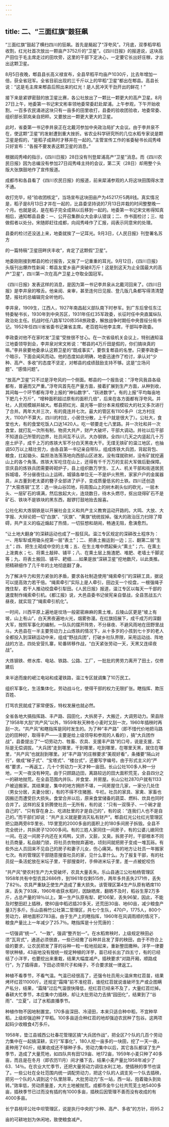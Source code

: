 ```yaml
---
---
---
```

title: 二、“三面红旗”鼓狂飙
---



“三面红旗”鼓起了横扫四川的狂飙。首先是颳起了“浮夸风”。7月底，双季稻早稻收割，红光社首次放出一颗亩产3752斤的“卫星”。《四川日报》的报道说，这块高产田位于毛主席走过的田坎旁，这里的干部下定决心，一定要它长出好庄稼，才出出这颗卫星。

8月5日夜晚，郫县县长高义禄宣布，全县早稻平均亩产1030斤，比去年增加一倍，获全省冠军。全省目前出现的三千斤以上的早稻“卫星”都出在郫县。高县长说：“这是毛主席来郫县后照出来的红光！是人民冲天干劲开出的鲜花！”

接下来是紧锣密鼓的放卫星比赛，各公社放出了一颗比一颗更大的高产卫星。8月27日上午，地委第一书记宋文彬率领地委常委赶赴犀浦。上午参观，下午开始收割，一百多农民涌进这块只有一亩多的田里收打，县委的验收团验收，地委常委、组织部长郭岚亲自把秤。又要放出一颗更大更大的卫星。

此时，省委第一书记李井泉正在北戴河参加中央政治局扩大会议。由于李井泉不在，使这颗“卫星”的发射遭到重大挫折。省农业科学研究所的几位水稻专家说是颗卫星是假的，“是稻子成熟时才移并在一起的。”主管宣传工作的省委秘书长阎秀峰只好宣布：“各报不要发表这颗卫星的消息。”

根据阎秀峰的指示，《四川日报》28日没有刊登犀浦高产“卫星”消息。而《四川农民日报》因为总编没有参加27日阎秀峰主持的会议，第二天（28日）却用整个头版大张旗鼓地作了宣传报道。

成都市和各县看了《四川农民日报》的报道，前来犀浦参观的人将这块田围得水泄不通。

收打完毕，经“验收团核定”，当场宣布这块田亩产为45217斤5两8钱。真实情况是，稻子是8月13日才并在一起的，比县委坚持说的7月13日并栽的时间整整晚一个月。也就是说，是在稻子完全成熟以后移到一起的。地委第一书记宋文彬得知真相后，通知郫县县委：一、公开召集群众大会承认错误；二、作书面检讨；三、给做假者以处分。宋随即赶往成都，向阎秀峰作了汇报，阎表示同意宋的处理。

县委的检讨还没送上来，地委就挨了一记耳光。9月3日，《人民日报》刊登署名苏方

的一篇特稿“卫星田畔庆丰收”，肯定了这颗假“卫星”。

地委刚刚接到郫县的检讨报告，又挨了一记重重的耳光。9月12日，《四川日报》头版刊出爆炸性新闻：郫县友爱乡亩产突破8万斤！这是到这天为止全国最大的高产“卫星”，四川第一次在高产卫星上夺取全国冠军。

《四川日报》发表这样的消息，是因为第一书记李井泉从北戴河回来了。《四川日报》是李井泉的喉舌。他亲阅、亲审，甚至连何日见报、登几版几条都写得清清楚楚，报社的总编辑完全听他的。

李井泉，1909生，江西人，1927年南昌起义部队南下时参军。到广东后曾任东江特委秘书长，1930年到中央苏区，1931年任红35军政委，长征时任中央直属纵队政治处主任。抗战时任八路军120师358旅政委，解放战争时期任中央晋绥分局书记。1952年任四川省省委书记兼省主席。老百姓叫他李主席，干部叫李政委。

李政委对他不在家时发“卫星”受挫很不甘心。在一次省级机关会议上，特别通知温江地委领导到会，李井泉对宋文彬说：“郫县的4万斤田是假的，你们搞块真的嘛。”李井泉要地委承认这颗卫星的“既成事实”，要恢复郫县的名誉。只要李政委一个暗示，下面会闻风而动。他的态度如此明确，地委迅速作了检讨，承认对“少种、高产、多收”的态度不坚定，对郫县的成绩鼓励支持不够。这是“立场问题”、“感情问题”。

“放高产卫星”只不过是浮夸风的一个侧面。郫县的一个报告说：“浮夸风我县各级都有，普遍而又严重。”浮夸风首先在产量方面，接着扩展到生产方面，从种到收，其间每一个环节都有浮夸上报的“神仙数字”、“跃进数字”。有的上报“平均每亩地下肥几十万斤”，“增种面积超过原有的面积几倍”，后来在各方面都有浮夸风。并社，人民规模越并越大。郫县把红光、晨光等一部分本来规模较大的社又多次进行了合并。两年大并三次，有的竟连并七次。最大的管区有1100多户（北方村庄大，1100户不算大，四川的村庄，小居住分散，上千户就是很大了）。公社大，食堂也大，有的食堂吃饭人口达1420人。吃一顿要走七八里路。并一次社和并一次食堂，就打乱一次所有制，物资大共产，财产大破坏，干部大调动。并社以后干部不知道自己所管的边界，社员间互不认识。大办钢铁。全四川几天之内竖起几十万座土炉子，成千上万的炼铁大军不分白天黑夜大干。无煤无铁矿的温江地区，也抽调50万以上精壮劳力，由各县第一书记亲自带队，组成炼铁大兵团，背起背包、粮食，扛起锄头、扁担浩浩荡荡地向西部山区进发。没有煤就砍树，没有矿就挖遍山上的各个角落。炼铁大军吃住在山上，还得有千千万万的支前大军做后勤保障。崇庆县的炼铁兵团需要砖砌炉子，县上组织数万学生、工人、机关干部和街道居民拆城墙，不分昼夜往山上运砖。城镇各单位无一不是炉火熊熊，家家户户的金属器具，从古董到老太婆的簪子全部进了炉子，变成质量低劣的土铁。四川还创造了“大窑炼钢”工艺：选一块山谷凹地，将周围山上的树木剃头似的砍光，一层木头、一层矿石的填满，然后放起大火，连烧数日，待木头燃尽，抠出烧得矿石不是矿石、铁块不是铁块的黑东西，敲锣打鼓地抬去报喜。

公社化和大炼钢铁是以开展社会主义和共产主义教育运动开路的。大鸣、大放、大字报、大辩论把一切“白旗”、“灰旗”、“黄旗”统统拔掉。强大的政治压力扫除了障碍，共产主义的临近煽起了热情，一切狂想和胡闹，畅通无阻，愈演愈烈。

“让土地大翻身”的深耕运动也成了一股狂风。温江专区规定的深耕改土程序为：一、用犁犁或用锄头挖第一层“表土”；二、把表土搬运到一边；三、翻第二层“生土”；四、把生土砌成中空的土堆；五、在生土堆中燃起柴火“熏土”；六、在熏土上泼粪水；七、将熏土敲碎、铺平；八、在熏土层上施渣肥、堆肥、老墙土千脚泥等；九、将表土搬回、铺平、耙细……如果是放“深耕卫星”挖地数尺，以此类推。把精耕细作了几千年的土地彻底翻了身。

为了解决牛力和劳力紧张的矛盾，要求各社制造使用“绳索牵引”的深耕工具，据说可以提高效力若干倍。“绳索牵引”实际上是人牵引，田边支一个绞盘，一根强绳子拽住犁，若干人推动绞盘牵引犁田。《人民日报》报道，温江专区以每天一千部的速度制作绳索牵引机。《都江报》说，大邑县委书记侯宪亲自督战，全县苦战五六昼夜，就实现了“绳索牵引机化”。

一时间，川西平原上遍地是坟场一般密密麻麻的熏土堆，丘陵山区更是“坡上有坡，山上有山”，白天黑夜遍地火光，烟雾弥漫。在红旗招展下，成千成万的深翻大军，按照军事化的编制，一队队的摆开阵势，不分昼夜、不避风雨地在田野里战斗。大邑县在一半主要劳动力上山炼铁的情况下，从十多岁的小孩到七十岁的老人全都投入到深耕运动中来，组成“野战兵团”，打破乡社队界限，采用运动战、阵地战的方法，四处安营扎寨，轮番转移作战，“白天紧张劳动一天，天黑又连续夜战”。

大炼钢铁、修水库、电站、铁路、公路、工厂，一批批的男劳力离开了田土，仅修建后

来半途而废的岷江电站和成灌铁路，温江专区就调集了10万民工。

组织军事化，生活集体化，劳动战斗化，使得干部的权力无限扩张。瞎指挥、欺压百姓、

打骂农民就成了家常便饭，特权发展也就必然。

全省各地大搞指挥路、丰产路、园田化，大拆房子，大搬迁，大调劳动力。荣县除了1958年大刮“共产风”以外，1959年秋天种冬小麦时又刮一次，1960年插秧时再刮一次。“共产风”和瞎指挥是同时发生的。为了种“丰产路”（即不惜代价地把马路边的田种好，取得丰产――主要是给上级领导和参观的人看的），搞“大兵团作战”，县委提出了“一切劳动力、牲畜、农具、支援丰产路”的口号，说是支援，实际是无偿调拔。“大兵团”走到哪里，干到哪里，吃到哪里，在哪里天黑，就住在哪里，“共产风”也就刮到哪里。对“丰产路”的庄稼要求“美观好看”，条播要“隔山对行”，做成“梯子式”、“宝塔式”、“楼台式”，还要写字编号。由于形式主义的“严格”要求，一再返工，几十个劳动力一天才种一亩田。长山公社100多人种一分地，一天一夜没有种完。由于只顾路边田，离路较远的田大面积荒芜，全县四分之一的耕地抛荒。在全县范围内并队、并食堂、并房屋。长山公社2870户就有1133户被迫搬家。其结果是，集中的地方拥挤不堪，一间房屋住几家，一家分几处住（男女分居，夫妻分居），有的不得不住猪圈、牛栏。社员的家具、家禽、家畜也因搬迁而遭受巨大损失。食堂合并以后，原来食堂储备的蔬菜、燃料、炊具也同时合并了。这样的反复折腾使社员一无所有，有的说：“只有一双筷子、一个碗才是自己的”、“只有穿在身上、吃进肚里的才是自己的”，有的说：“连我们人也不是自己的。”而干部们却说：“共产主义就是要消灭私有财产”。郫县红光公社红光管理区把公路两旁8华里长、1华里宽的2000多亩的面积上的180多间房子拆毁。全县不完全统计，共拆房子12000多间。有的三姓人家同住一间房子，有的公婆儿媳同住一间。在这一间房子内还在关鸡鸭，又挤，又脏，又臭。拆房子时，干部根本不同社员商量，私自敲门锁，将社员衣物抛弃遍地，顷刻间就把房子变成一堆瓦砾。有些外出人员回来不见自己的房子和妻子儿女，伤心痛哭。有的地方让社员一年搬家七次。有的管理区干部随意搜查社员的家，见什么拿什么。为了报复干部，有的社员捉一条活蛇放在米坛子里，干部搜查时，手伸进米坛子里，差一点被蛇咬伤

“共产风”使农村生产力大受破坏，农具大量丢失。乐山县通江公社柏杨管理区1958年共有中型农具2686件，到1961年仅剩515件，两年多共丢失2171件，丢失了82％。农具严重缺乏使生产造成了重大损失。该管理区第4生产队原有晒席110床，丢失了93床，1960年收获水稻时，因缺晒席，翻晒不及时，稻谷生芽2万多斤，占总产量的18％以上。第一生产队原有犁、耙106架，丢失96架，因此，不能及时整田赶上插秧，使80亩中稻迟插20多天，还荒田30亩、地60亩，减少粮食产量3万多斤。乐山县棉竹公社第二管理区，共七个生队，470户，1775人，800个劳动力，耕地面积2783亩。由于生产上的瞎指挥，1960年在风调雨顺的情况下，粮食产量比上一年减少了25.7％。瞎指挥是十分荒唐的：

一切强调“统一”、“一致”，强调“整齐划一”。在水稻育秧时，上级规定秧田必须“瓦背式”，通道必须很直，一些已经撒了谷种并且发了芽的秧田，由于不符合上级的要求，让农民把发了芽的谷种一粒一粒地拾起来，重新整田撒种。洋芋一律要带状种植，43亩地没有按统一规定种植的洋芋，苗已经长出了四五寸，有的已经结了小洋芋，也要挖出来重栽，结果大幅度减产。插秧要求“对路开厢，顺路成行”，为了插得直，下田必须带尺子和绳子，不合要求就一律返工。

种植不看季节，不看气温。气温已经很高了，还强令社员用火温床育红苕苗，结果烤坏红苕11000斤。还规定“霜降”前不准挖苕，谁挖红苕就说谁破坏生产或企图瞒产私分，结果，“霜降”过后气温很快降低，挖红苕已经来不及了，大量红苕烂掉。春耕大忙季节，本应集中力插秧，却让大批劳动力去搞“园田化”，结果到了“谷雨”、“立夏”，过了水稻直播季节。

种植作物不因地制置宜。170多亩深田、冷浸田，本来只适合种中稻，不宜种早稻，上级却强迫种了早稻。100多亩适合种红苕的地却强迫农民种了包谷。这两项起码少收粮食4万多斤。

1958年，垫江县城西公社春花管理区搞“大兵团作战”，把全区7个队的几百个劳动力集中在一起搞深耕，实行“军事化”，180人挖一亩多的一块田，挖了一天一夜，麦种用了60斤，结果收成还不够种子多。劳动力集中以后，其它各队都误了生产季节，造成了大量荒地，如四队共有田129亩、地172亩，1959年小麦只种了40多亩，而且是在冬月（即农历11月）间才播下去，结果小麦产量比1958年减少了63．14％。在农业大忙季节，还把大量劳动力调往水利工地，使插秧的季节也误了。一些公社在全社范围内统一调配劳动力，把这个队的人调支另一个队去插秧，把另一个队的人调到这个队里除草。大批劳动力“东一站，西一站，抱着锄头到处转。”效率低，劳动质量差，大片土地被抛荒。成都市金牛公社共荒芜土地5400多亩，插秧季节已过而没有插的有1000多亩，插秧后因管理不善而没有收成的有4000多亩。

长宁县桃坪公社中坝管理区，说是执行中央的“少种、高产、多收”的方针，将95.2

亩的可耕地划为休闲地，致使粮食减产。